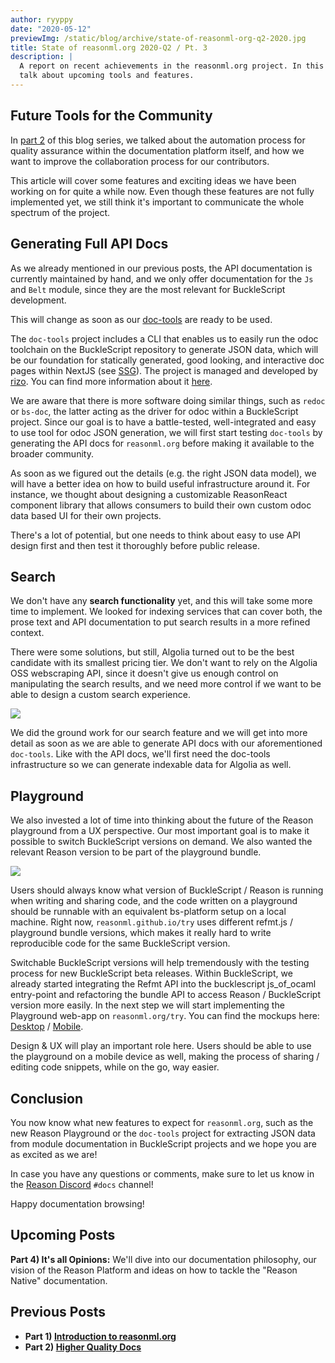 ```yaml
---
author: ryyppy
date: "2020-05-12"
previewImg: /static/blog/archive/state-of-reasonml-org-q2-2020.jpg
title: State of reasonml.org 2020-Q2 / Pt. 3
description: |
  A report on recent achievements in the reasonml.org project. In this part we
  talk about upcoming tools and features.
---
```



## Future Tools for the Community

In [part 2](/blog/state-of-reasonml-org-2020-q2-pt2) of this blog series, we talked about the automation process for quality assurance within the documentation platform itself, and how we want to improve the collaboration process for our contributors.

This article will cover some features and exciting ideas we have been working on for quite a while now. Even though these features are not fully implemented yet, we still think it's important to communicate the whole spectrum of the project.

## Generating Full API Docs

As we already mentioned in our previous posts, the API documentation is currently maintained by hand, and we only offer documentation for the `Js` and `Belt` module, since they are the most relevant for BuckleScript development.

This will change as soon as our [doc-tools](https://github.com/reason-association/doc-tools) are ready to be used.

The `doc-tools` project includes a CLI that enables us to easily run the odoc toolchain on the BuckleScript repository to generate JSON data, which will be our foundation for statically generated, good looking, and interactive doc pages within NextJS (see [SSG](https://nextjs.org/docs/basic-features/data-fetching#getstaticprops-static-generation)). The project is managed and developed by [rizo](https://github.com/rizo). You can find more information about it [here](https://www.reason-association.org/projects/doc-tools).

We are aware that there is more software doing similar things, such as `redoc` or `bs-doc`, the latter acting as the driver for odoc within a BuckleScript project. Since our goal is to have a battle-tested, well-integrated and easy to use tool for odoc JSON generation, we will first start testing `doc-tools` by generating the API docs for `reasonml.org` before making it available to the broader community.

As soon as we figured out the details (e.g. the right JSON data model), we will have a better idea on how to build useful infrastructure around it. For instance, we thought about designing a customizable ReasonReact component library that allows consumers to build their own custom odoc data based UI for their own projects.

There's a lot of potential, but one needs to think about easy to use API design first and then test it thoroughly before public release.

## Search

We don't have any **search functionality** yet, and this will take some more time to implement. We looked for indexing services that can cover both, the prose text and API documentation to put search results in a more refined context.

There were some solutions, but still, Algolia turned out to be the best candidate with its smallest pricing tier. We don't want to rely on the Algolia OSS webscraping API, since it doesn't give us enough control on manipulating the search results, and we need more control if we want to be able to design a custom search experience.

<Image
  src="/static/blog/archive/search-mockup.jpg"
  withShadow={true}
  caption="A unified search overlay mockup for prose & API content"
/>

We did the ground work for our search feature and we will get into more detail as soon as we are able to generate API docs with our aforementioned `doc-tools`. Like with the API docs, we'll first need the doc-tools infrastructure so we can generate indexable data for Algolia as well.

## Playground

We also invested a lot of time into thinking about the future of the Reason playground from a UX perspective. Our most important goal is to make it possible to switch BuckleScript versions on demand. We also wanted the relevant Reason version to be part of the playground bundle.

<Image
  src="/static/blog/archive/playground-mockup.jpg"
  withShadow={true}
  caption="UI mockup for the new playground (Desktop version)"
/>

Users should always know what version of BuckleScript / Reason is running when writing and sharing code, and the code written on a playground should be runnable with an equivalent bs-platform setup on a local machine. Right now, `reasonml.github.io/try` uses different refmt.js / playground bundle versions, which makes it really hard to write reproducible code for the same BuckleScript version.

Switchable BuckleScript versions will help tremendously with the testing process for new BuckleScript beta releases. Within BuckleScript, we already started integrating the Refmt API into the bucklescript js_of_ocaml entry-point and refactoring the bundle API to access Reason / BuckleScript version more easily. In the next step we will start implementing the Playground web-app on `reasonml.org/try`. You can find the mockups here: [Desktop](https://xd.adobe.com/spec/1cd19c3a-a0bb-4f93-4e11-725589888696-6ae0/screen/e8559ac4-5e35-430b-83f3-e4ad8c1e274c/Reason-1400-Playground) / [Mobile](https://xd.adobe.com/spec/1cd19c3a-a0bb-4f93-4e11-725589888696-6ae0/screen/adfe80dc-6bc1-40a5-9975-aa062e63cdc5/Reason-Playground).

Design & UX will play an important role here. Users should be able to use the playground on a mobile device as well, making the process of sharing / editing code snippets, while on the go, way easier.

## Conclusion

You now know what new features to expect for `reasonml.org`, such as the new Reason Playground or the `doc-tools` project for extracting JSON data from module documentation in BuckleScript projects and we hope you are as excited as we are!

In case you have any questions or comments, make sure to let us know in the [Reason Discord](https://discord.gg/reasonml) `#docs` channel!

Happy documentation browsing!

## Upcoming Posts

**Part 4) It's all Opinions:**
We'll dive into our documentation philosophy, our vision of the Reason Platform and ideas on how to tackle the "Reason Native" documentation.

## Previous Posts

- **Part 1) [Introduction to reasonml.org](/blog/state-of-reasonml-org-2020-q2-pt1)**
- **Part 2) [Higher Quality Docs](/blog/state-of-reasonml-org-2020-q2-pt1)**
